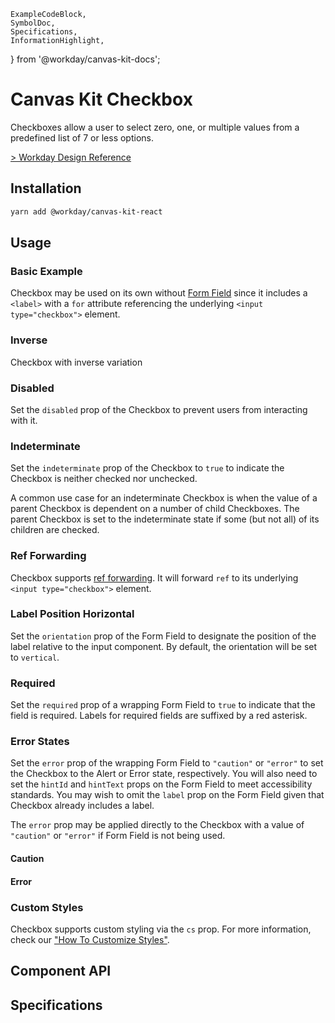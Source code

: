 	ExampleCodeBlock,
	SymbolDoc,
	Specifications,
	InformationHighlight,
} from '@workday/canvas-kit-docs';


<Meta of={CheckboxStories} />

# Canvas Kit Checkbox

Checkboxes allow a user to select zero, one, or multiple values from a predefined list of 7 or less
options.

[> Workday Design Reference](https://design.workday.com/components/inputs/checkboxes)

## Installation

```sh
yarn add @workday/canvas-kit-react
```

## Usage

### Basic Example

Checkbox may be used on its own without [Form Field](/components/inputs/form-field/) since it
includes a `<label>` with a `for` attribute referencing the underlying `<input type="checkbox">`
element.

<ExampleCodeBlock code={Basic} />

### Inverse

Checkbox with inverse variation

<ExampleCodeBlock code={Inverse} />

### Disabled

Set the `disabled` prop of the Checkbox to prevent users from interacting with it.

<ExampleCodeBlock code={Disabled} />

### Indeterminate

Set the `indeterminate` prop of the Checkbox to `true` to indicate the Checkbox is neither checked
nor unchecked.

A common use case for an indeterminate Checkbox is when the value of a parent Checkbox is dependent
on a number of child Checkboxes. The parent Checkbox is set to the indeterminate state if some (but
not all) of its children are checked.

<ExampleCodeBlock code={Indeterminate} />

### Ref Forwarding

Checkbox supports [ref forwarding](https://reactjs.org/docs/forwarding-refs.html). It will forward
`ref` to its underlying `<input type="checkbox">` element.

<ExampleCodeBlock code={RefForwarding} />

### Label Position Horizontal

Set the `orientation` prop of the Form Field to designate the position of the label relative to the
input component. By default, the orientation will be set to `vertical`.

<ExampleCodeBlock code={LabelPosition} />

### Required

Set the `required` prop of a wrapping Form Field to `true` to indicate that the field is required.
Labels for required fields are suffixed by a red asterisk.

<ExampleCodeBlock code={Required} />

### Error States

Set the `error` prop of the wrapping Form Field to `"caution"` or
`"error"` to set the Checkbox to the Alert or Error state, respectively. You will
also need to set the `hintId` and `hintText` props on the Form Field to meet accessibility
standards. You may wish to omit the `label` prop on the Form Field given that Checkbox already
includes a label.

The `error` prop may be applied directly to the Checkbox with a value of `"caution"`
or `"error"` if Form Field is not being used.

#### Caution

<ExampleCodeBlock code={Caution} />

#### Error

<ExampleCodeBlock code={Error} />

### Custom Styles

Checkbox supports custom styling via the `cs` prop. For more information, check our
["How To Customize Styles"](https://workday.github.io/canvas-kit/?path=/docs/styling-how-to-customize-styles--docs).

## Component API

<SymbolDoc name="Checkbox" fileName="/react/" />

## Specifications

<Specifications file="Checkbox.spec.ts" name="Checkbox" />
